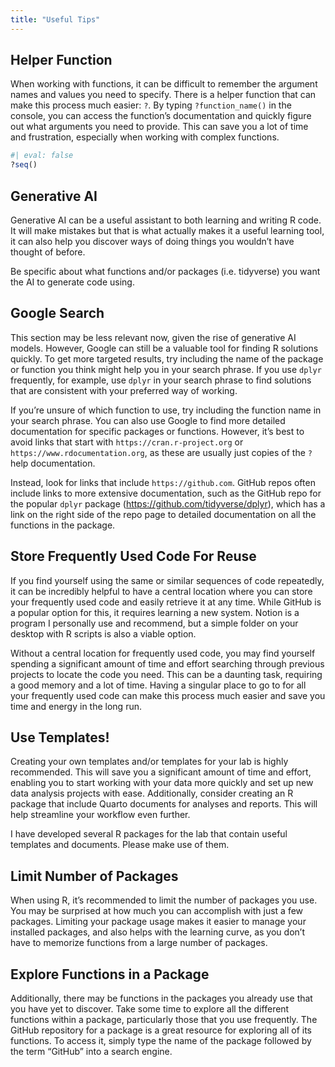 ```yaml
---
title: "Useful Tips"
---
```


## Helper Function

When working with functions, it can be difficult to remember the argument names and values you need to specify. There is a helper function that can make this process much easier: `?`. By typing `?function_name()` in the console, you can access the function's documentation and quickly figure out what arguments you need to provide. This can save you a lot of time and frustration, especially when working with complex functions.

```r
#| eval: false
?seq()
```

## Generative AI

Generative AI can be a useful assistant to both learning and writing R code. It will make mistakes but that is what actually makes it a useful learning tool, it can also help you discover ways of doing things you wouldn't have thought of before.

Be specific about what functions and/or packages (i.e. tidyverse) you want the AI to generate code using.

## Google Search

This section may be less relevant now, given the rise of generative AI models. However, Google can still be a valuable tool for finding R solutions quickly. To get more targeted results, try including the name of the package or function you think might help you in your search phrase. If you use `dplyr` frequently, for example, use `dplyr` in your search phrase to find solutions that are consistent with your preferred way of working.

If you're unsure of which function to use, try including the function name in your search phrase. You can also use Google to find more detailed documentation for specific packages or functions. However, it's best to avoid links that start with `https://cran.r-project.org` or `https://www.rdocumentation.org`, as these are usually just copies of the `?` help documentation.

Instead, look for links that include `https://github.com`. GitHub repos often include links to more extensive documentation, such as the GitHub repo for the popular `dplyr` package (<https://github.com/tidyverse/dplyr>), which has a link on the right side of the repo page to detailed documentation on all the functions in the package.

## Store Frequently Used Code For Reuse

If you find yourself using the same or similar sequences of code repeatedly, it can be incredibly helpful to have a central location where you can store your frequently used code and easily retrieve it at any time. While GitHub is a popular option for this, it requires learning a new system. Notion is a program I personally use and recommend, but a simple folder on your desktop with R scripts is also a viable option.

Without a central location for frequently used code, you may find yourself spending a significant amount of time and effort searching through previous projects to locate the code you need. This can be a daunting task, requiring a good memory and a lot of time. Having a singular place to go to for all your frequently used code can make this process much easier and save you time and energy in the long run.

## Use Templates!

Creating your own templates and/or templates for your lab is highly recommended. This will save you a significant amount of time and effort, enabling you to start working with your data more quickly and set up new data analysis projects with ease. Additionally, consider creating an R package that include Quarto documents for analyses and reports. This will help streamline your workflow even further.

I have developed several R packages for the lab that contain useful templates and documents. Please make use of them.

## Limit Number of Packages

When using R, it's recommended to limit the number of packages you use. You may be surprised at how much you can accomplish with just a few packages. Limiting your package usage makes it easier to manage your installed packages, and also helps with the learning curve, as you don't have to memorize functions from a large number of packages.

## Explore Functions in a Package

Additionally, there may be functions in the packages you already use that you have yet to discover. Take some time to explore all the different functions within a package, particularly those that you use frequently. The GitHub repository for a package is a great resource for exploring all of its functions. To access it, simply type the name of the package followed by the term "GitHub" into a search engine.

